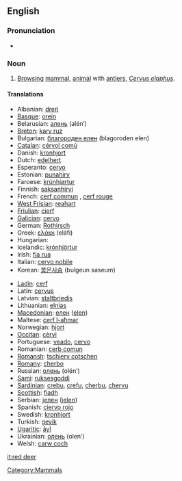 ==English==

===Pronunciation===
* {{IPA|/'ɽɛd diɽ/}}

===Noun===
{{en-noun|sg=[[red]] [[deer]]|red deer}}

# [[browsing|Browsing]] [[mammal]], [[animal]] with [[antler]]s, ''[[Cervus elaphus]]''.

====Translations====
{{trans-top|Cervus elaphus}}
* Albanian: [[dreri]]
* [[Basque]]: [[orein]]
* Belarusian: [[алень]] (alén’) {{m}}
* [[Breton]]: [[karv ruz]]
* Bulgarian: [[благороден елен]] (blagoroden elen)
* [[Catalan]]: [[cérvol comú]]
* Danish: [[kronhjort]]
* Dutch: [[edelhert]] {{n}}
* Esperanto: [[cervo]]
* Estonian: [[punahirv]]
* Faroese: [[krúnhjørtur]]
* Finnish: [[saksanhirvi]]
* French: [[cerf commun]] {{m}}, [[cerf rouge]] {{m}}
* [[West Frisian]]: [[reahart]]
* [[Friulian]]: [[cierf]]
* [[Galician]]: [[cervo]] {{m}}
* German: [[Rothirsch]] {{m}}
* Greek: [[ελάφι]] (eláfi) {{n}}
* Hungarian: {{t|hu|szarvas}}
* Icelandic: [[krónhjörtur]]
* Irish: [[fia rua]]
* Italian: [[cervo nobile]] {{m}}
* Korean: [[붉은사슴]] (bulgeun saseum)
{{trans-mid}}
* [[Ladin]]: [[cerf]]
* Latin: [[cervus]] {{f}}
* Latvian: [[staltbriedis]]
* Lithuanian: [[elnias]]
* [[Macedonian]]: [[елен]] ([[elen]])
* Maltese: [[ċerf l-aħmar]]
* Norwegian: [[hjort]]
* [[Occitan]]: [[cèrvi]]
* Portuguese: [[veado]], [[cervo]]
* Romanian: [[cerb comun]]
* [[Romansh]]: [[tschierv cotschen]]
* [[Romany]]: [[cherbo]] {{m}}
* Russian: [[олень]] (olén’) {{m}}
* [[Sami]]: [[ruksesgoddi]]
* [[Sardinian]]: [[crebu]], [[crefu]], [[cherbu]], [[chervu]]
* [[Scottish]]: [[fiadh]]
* Serbian: [[jелен]] ([[jelen]])
* Spanish: [[ciervo rojo]] {{m}}
* Swedish: [[kronhjort]]
* Turkish: [[geyik]]
* [[Ugaritic]]: [[ảyl]]
* Ukrainian: [[олень]] (olen’) {{m}}
* Welsh: [[carw coch]]
{{trans-bottom}}

[[Category:Mammals]]

[[it:red deer]]